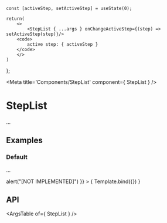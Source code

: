 
	const [activeStep, setActiveStep] = useState(0);
	
	return(
		<>
			<StepList { ...args } onChangeActiveStep={(step) => setActiveStep(step)}/>
		<code>
			active step: { activeStep }
		</code>
		</>
	)
};

<Meta title='Components/StepList' component={ StepList } />

# StepList

...

## Examples

### Default

...

<Canvas>
	<Story
		name="Default"
		args={{
			onAddStep: () => alert("[NOT IMPLEMENTED]")
		}}
	>
		{ Template.bind({}) }
	</Story>
</Canvas>

## API

<ArgsTable of={ StepList } />
